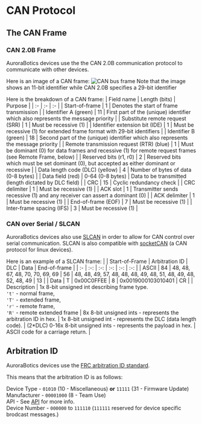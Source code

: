 
# CAN Protocol


## The CAN Frame

### CAN 2.0B Frame
AuroraBotics devices use the the CAN 2.0B communication protocol to communicate with other devices.

Here is an image of a CAN frame:
![CAN bus frame](/CAN-bus-frame.png)
<Callout type="info" emoji="ℹ">
Note that the image shows an 11-bit identifier while CAN 2.0B specifies a 29-bit identifier
</Callout>

Here is the breakdown of a CAN frame:
| Field name | Length (bits) | Purpose |
| :- | :- | :- |
| Start-of-frame | 1 | Denotes the start of frame transmission |
| Identifier A (green) | 11 | First part of the (unique) identifier which also represents the message priority |
| Substitute remote request (SRR) | 1 | Must be recessive (1) |
| Identifier extension bit (IDE) | 1 | Must be recessive (1) for extended frame format with 29-bit identifiers |
| Identifier B (green) | 18 | Second part of the (unique) identifier which also represents the message priority |
| Remote transmission request (RTR) (blue)	| 1 |	Must be dominant (0) for data frames and recessive (1) for remote request frames (see Remote Frame, below) |
| Reserved bits (r1, r0)	| 2 |	Reserved bits which must be set dominant (0), but accepted as either dominant or recessive |
| Data length code (DLC) (yellow)	| 4 |	Number of bytes of data (0-8 bytes) |
| Data field (red)	| 0-64 (0-8 bytes) | Data to be transmitted (length dictated by DLC field) |
| CRC	| 15 |	Cyclic redundancy check |
| CRC delimiter	| 1 |	Must be recessive (1) |
| ACK slot	| 1 |	Transmitter sends recessive (1) and any receiver can assert a dominant (0) |
| ACK delimiter	| 1 |	Must be recessive (1) |
| End-of-frame (EOF)	| 7 |	Must be recessive (1) |
| Inter-frame spacing (IFS)	| 3 |	Must be recessive (1) |

### CAN over Serial / SLCAN
AuroraBotics devices also use [SLCAN](https://python-can.readthedocs.io/en/stable/interfaces/slcan.html) in order to allow for CAN control over serial communication.
SLCAN is also compatible with [socketCAN](https://www.kernel.org/doc/Documentation/networking/can.txt) (a CAN protocol for linux devices).

Here is an example of a SLCAN frame:
| | Start-of-Frame | Arbitration ID | DLC | Data | End-of-frame |
| :- | :-: | :-: | :-: | :-: | :-: |
| ASCII | 84 | 48, 48, 67, 48, 70, 70, 69, 69 | 56 | 48, 48, 49, 57, 48, 48, 48, 49, 48, 51, 48, 49, 48, 52, 48, 49 | 13 |
| Data | T | 0x00C0FFEE | 8 | 0x0019000103010401 | CR |
| Description | 1x 8-bit unsigned int describing frame type.<br/>`'t'` - normal frame,<br/>`'T'` - extended frame,<br/>`'r'` - remote frame,<br/>`'R'` - remote extended frame | 8x 8-bit unsigned ints - represents the arbitration ID in hex. | 1x 8-bit unsigned int - represents the DLC (data length code). | (2*DLC) 0-16x 8-bit unsigned ints - represents the payload in hex. | ASCII code for a carriage return. |

## Arbitration ID

AuroraBotics devices use the [FRC arbitration ID standard](https://docs.wpilib.org/en/stable/docs/software/can-devices/can-addressing.html).

This means that the arbitration ID is as follows:

Device Type - `01010` (10 - Miscellaneous) **or** `11111` (31 - Firmware Update)\
Manufacturer - `00001000` (8 - Team Use)\
API - See [API](/open_standards/can_protocol/API) for more info.\
Device Number - `000000` to `111110` (`111111` reserved for device specific brodcast messages.)
